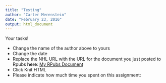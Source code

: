 ```yaml
---
title: "Testing"
author: "Carter Merenstein"
date: "February 23, 2016"
output: html_document
---
```


Your tasks!

* Change the name of the author above to yours
* Change the date
* Replace the NHL URL with the URL for the document you just posted to Rpubs **here**: [My RPubs Document](https://www.nhl.com/)
* Click Knit HTML
* Please indicate how much time you spent on this assignment: 

